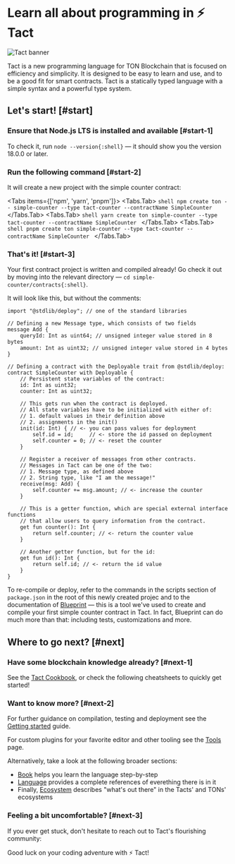 # Learn all about programming in ⚡ Tact


![Tact banner](public/banner.jpeg)

Tact is a new programming language for TON Blockchain that is focused on efficiency and simplicity. It is designed to be easy to learn and use, and to be a good fit for smart contracts. Tact is a statically typed language with a simple syntax and a powerful type system.

## Let's start! [#start]

<Steps>

### Ensure that Node.js LTS is installed and available [#start-1]

To check it, run `node --version{:shell}` — it should show you the version 18.0.0 or later.

### Run the following command [#start-2]

It will create a new project with the simple counter contract:

<Tabs items={['npm', 'yarn', 'pnpm']}>
  <Tabs.Tab>
    ```shell
    npm create ton -- simple-counter --type tact-counter --contractName SimpleCounter
    ```
  </Tabs.Tab>
  <Tabs.Tab>
    ```shell
    yarn create ton simple-counter --type tact-counter --contractName SimpleCounter
    ```
  </Tabs.Tab>
  <Tabs.Tab>
    ```shell
    pnpm create ton simple-counter --type tact-counter --contractName SimpleCounter
    ```
  </Tabs.Tab>
</Tabs>

### That's it! [#start-3]

Your first contract project is written and compiled already! Go check it out by moving into the relevant directory — `cd simple-counter/contracts{:shell}`.

It will look like this, but without the comments:

```tact
import "@stdlib/deploy"; // one of the standard libraries

// Defining a new Message type, which consists of two fields
message Add {
    queryId: Int as uint64; // unsigned integer value stored in 8 bytes
    amount: Int as uint32; // unsigned integer value stored in 4 bytes
}

// Defining a contract with the Deployable trait from @stdlib/deploy:
contract SimpleCounter with Deployable {
    // Persistent state variables of the contract:
    id: Int as uint32;
    counter: Int as uint32;

    // This gets run when the contract is deployed.
    // All state variables have to be initialized with either of:
    // 1. default values in their definition above
    // 2. assignments in the init()
    init(id: Int) { // <- you can pass values for deployment
        self.id = id;     // <- store the id passed on deployment
        self.counter = 0; // <- reset the counter
    }

    // Register a receiver of messages from other contracts.
    // Messages in Tact can be one of the two:
    // 1. Message type, as defined above
    // 2. String type, like "I am the message!"
    receive(msg: Add) {
        self.counter += msg.amount; // <- increase the counter
    }

    // This is a getter function, which are special external interface functions
    // that allow users to query information from the contract.
    get fun counter(): Int {
        return self.counter; // <- return the counter value
    }

    // Another getter function, but for the id:
    get fun id(): Int {
        return self.id; // <- return the id value
    }
}
```

To re-compile or deploy, refer to the commands in the scripts section of `package.json` in the root of this newly created projec and to the documentation of [Blueprint](https://github.com/ton-org/blueprint) — this is a tool we've used to create and compile your first simple counter contract in Tact. In fact, Blueprint can do much more than that: including tests, customizations and more.

</Steps>

## Where to go next? [#next]

<Steps>

### Have some blockchain knowledge already? [#next-1]

See the [Tact Cookbook](/book/cookbook), or check the following cheatsheets to quickly get started!

<Cards>
  <Cards.Card
    icon="💎 "
    title="Coming from FunC (TON)"
    href="/book/cs/from-func"
  />
  <Cards.Card
    icon="🔷 "
    title="Coming from Solidity (Ethereum)"
    href="/book/cs/from-solidity"
  />
</Cards>

### Want to know more? [#next-2]

For further guidance on compilation, testing and deployment see the [Getting started](/book/guides/getting-started) guide.

For custom plugins for your favorite editor and other tooling see the [Tools](/ecosystem/tools/overview) page.

Alternatively, take a look at the following broader sections:
* [Book](/book) helps you learn the language step-by-step
* [Language](/language) provides a complete references of everething there is in it
* Finally, [Ecosystem](/ecosystem) describes "what's out there" in the Tacts' and TONs' ecosystems

<Cards>
  <Cards.Card
    icon="📚 "
    title="Read the Book of Tact"
    href="/book"
  />
  <Cards.Card
    icon="🔬 "
    title="Study the Language"
    href="/language"
  />
  <Cards.Card
    icon="🗺️ "
    title="Embrace the Ecosystem"
    href="/ecosystem"
  />
</Cards>

### Feeling a bit uncomfortable? [#next-3]

If you ever get stuck, don't hesitate to reach out to Tact's flourishing community:

<Cards>
  <Cards.Card
    arrow
    icon="✈️ "
    title="Telegram Group"
    href="https://t.me/tactlang"
  />
  <Cards.Card
    arrow
    icon="🐦 "
    title="X/Twitter"
    href="https://twitter.com/tact_language"
  />
</Cards>

Good luck on your coding adventure with ⚡ Tact!

</Steps>